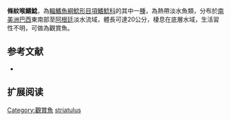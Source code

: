 {{Speciesbox
| name = 條紋喉鰭鯰
| image = 
| image_width = 250px
| status = NE
| status_system = IUCN3.1
| genus = Trachelyopterus
| species = striatulus
| authority = [[Steindachner|Steindachner]], 1877
| synonyms = *''Auchenipterus striatulus'',Steindachner, 1877
*''Parauchenipterus striatulus'',Steindachner, 1877
}}
'''條紋喉鰭鯰'''，為[[輻鰭魚綱|輻鰭魚綱]][[鯰形目|鯰形目]][[項鰭鯰科|項鰭鯰科]]的其中一[[種|種]]，為熱帶淡水魚類，分布於[[南美洲|南美洲]][[巴西|巴西]]東南部至[[阿根廷|阿根廷]]淡水流域，體長可達20公分，棲息在底層水域，生活習性不明，可做為觀賞魚。
==参考文献==
*{{FishBase_species|genus=Trachelyopterus|species=striatulus|year=2015|month=5}}

== 扩展阅读 ==
{{refbegin}}
{{wikispecies-inline|Trachelyopterus striatulus|條紋喉鰭鯰}}
{{refend}}
{{Taxonbar|from=Q6429448}}

[[Category:觀賞魚|Category:觀賞魚]]
[[Category:喉鰭鯰屬|striatulus]]